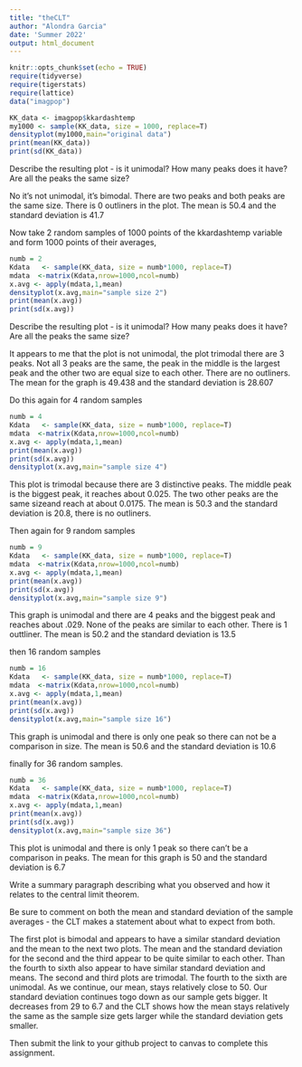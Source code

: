 ```yaml
---
title: "theCLT"
author: "Alondra Garcia"
date: 'Summer 2022'
output: html_document
---
```

```r
knitr::opts_chunk$set(echo = TRUE)
require(tidyverse)
require(tigerstats)
require(lattice)
data("imagpop")
```

```r
KK_data <- imagpop$kkardashtemp
my1000 <- sample(KK_data, size = 1000, replace=T)
densityplot(my1000,main="original data")
print(mean(KK_data))
print(sd(KK_data))
```

Describe the resulting plot -  is it unimodal?  How many peaks does it have?  Are all the peaks the same size? 

No it's not unimodal, it's bimodal. There are two peaks and both peaks are the same size. There is 0 outliners in the plot. The mean is 50.4 and the standard deviation is 41.7

Now take 2 random samples of 1000 points of the kkardashtemp variable and form 1000 points of their averages,

```r
numb = 2
Kdata   <- sample(KK_data, size = numb*1000, replace=T)
mdata  <-matrix(Kdata,nrow=1000,ncol=numb)
x.avg <- apply(mdata,1,mean)
densityplot(x.avg,main="sample size 2")
print(mean(x.avg))
print(sd(x.avg))
```

Describe the resulting plot -  is it unimodal?  How many peaks does it have?  Are all the peaks the same size? 

It appears to me that the plot is not unimodal, the plot trimodal there are 3 peaks. Not all 3 peaks are the same, the peak in the middle is the largest peak and the other two are equal size to each other. There are no outliners. The mean for the graph is 49.438 and the standard deviation is 28.607

Do this again for 4 random samples

```r
numb = 4
Kdata   <- sample(KK_data, size = numb*1000, replace=T)
mdata  <-matrix(Kdata,nrow=1000,ncol=numb)
x.avg <- apply(mdata,1,mean)
print(mean(x.avg))
print(sd(x.avg))
densityplot(x.avg,main="sample size 4")
```

This plot is trimodal because there are 3 distinctive peaks. The middle peak is the biggest peak, it reaches about 0.025. The two other peaks are the same sizeand reach at about 0.0175. The mean is 50.3 and the standard deviation is 20.8, there is no outliners.  

Then again for 9 random samples

```r
numb = 9
Kdata   <- sample(KK_data, size = numb*1000, replace=T)
mdata  <-matrix(Kdata,nrow=1000,ncol=numb)
x.avg <- apply(mdata,1,mean)
print(mean(x.avg))
print(sd(x.avg))
densityplot(x.avg,main="sample size 9")
```

This graph is unimodal and there are 4 peaks and the biggest peak and reaches about .029. None of the peaks are similar to each other. There is 1 outtliner. The mean is 50.2 and the standard deviation is 13.5


then 16 random samples

```r
numb = 16
Kdata   <- sample(KK_data, size = numb*1000, replace=T)
mdata  <-matrix(Kdata,nrow=1000,ncol=numb)
x.avg <- apply(mdata,1,mean)
print(mean(x.avg))
print(sd(x.avg))
densityplot(x.avg,main="sample size 16")
```

This graph is unimodal and there is only one peak so there can not be a comparison in size. The mean is 50.6 and the standard deviation is 10.6

finally for 36 random samples.

```r
numb = 36
Kdata   <- sample(KK_data, size = numb*1000, replace=T)
mdata  <-matrix(Kdata,nrow=1000,ncol=numb)
x.avg <- apply(mdata,1,mean)
print(mean(x.avg))
print(sd(x.avg))
densityplot(x.avg,main="sample size 36")
```

This plot is unimodal and there is only 1 peak so there can't be a comparison in peaks. The mean for this graph is 50 and the standard deviation is 6.7

Write a summary paragraph describing what you observed and how it relates to the central limit theorem.

Be sure to comment on both the mean and standard deviation of the sample averages - the CLT makes a statement about what to expect from both.

 The first plot is bimodal and appears to have a similar standard deviation and the mean to the next two plots. The mean and the standard deviation for the second and the third appear to be quite similar to each other. Than the fourth to sixth also appear to have similar standard deviation and means. The second and third plots are trimodal. The fourth to the sixth are unimodal. As we continue, our mean, stays relatively close to 50. Our standard deviation continues togo down as our sample gets bigger. It decreases from 29 to 6.7 and the CLT shows how the mean stays relatively the same as the sample size gets larger while the standard deviation gets smaller. 

Then submit the link to your github project  to canvas to complete this assignment.